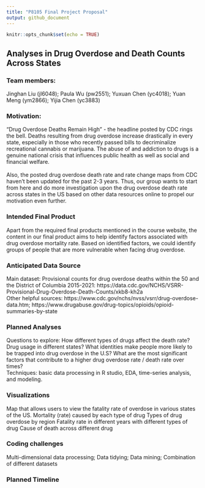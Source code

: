 ```yaml
---
title: "P8105 Final Project Proposal"
output: github_document
---
```


```r
knitr::opts_chunk$set(echo = TRUE)
```

## Analyses in Drug Overdose and Death Counts Across States
### Team members:
Jinghan Liu (jl6048); Paula Wu (pw2551); Yuxuan Chen (yc4018); Yuan Meng (ym2866); Yijia Chen (yc3883)

### Motivation:
“Drug Overdose Deaths Remain High” - the headline posted by CDC rings the bell. Deaths resulting from drug overdose increase drastically in every state, especially in those who recently passed bills to decriminalize recreational cannabis or marijuana. The abuse of and addiction to drugs is a genuine national crisis that influences public health as well as social and financial welfare. <br><br>
Also, the posted drug overdose death rate and rate change maps from CDC haven't been updated for the past 2-3 years. Thus, our group wants to start from here and do more investigation upon the drug overdose death rate across states in the US based on other data resources online to propel our motivation even further. 

### Intended Final Product
Apart from the required final products mentioned in the course website, the content in our final product aims to help identify factors associated with drug overdose mortality rate. Based on identified factors, we could identify groups of people that are more vulnerable when facing drug overdose.

### Anticipated Data Source
Main dataset: Provisional counts for drug overdose deaths within the 50 and the District of Columbia 2015-2021: https://data.cdc.gov/NCHS/VSRR-Provisional-Drug-Overdose-Death-Counts/xkb8-kh2a
<br>Other helpful sources:
https://www.cdc.gov/nchs/nvss/vsrr/drug-overdose-data.htm; https://www.drugabuse.gov/drug-topics/opioids/opioid-summaries-by-state

### Planned Analyses
Questions to explore: How different types of drugs affect the death rate? Drug usage in different states? What identities make people more likely to be trapped into drug overdose in the U.S? What are the most significant factors that contribute to a higher drug overdose rate / death rate over times? <br>
Techniques: basic data processing in R studio, EDA, time-series analysis, and modeling.

### Visualizations 
Map that allows users to view the fatality rate of overdose in various states of the US.
Mortality (rate) caused by each type of drug
Types of drug overdose by region 
Fatality rate in different years with different types of drug
Cause of death across different drug
 
### Coding challenges
Multi-dimensional data processing; Data tidying; Data mining; Combination of different datasets

### Planned Timeline
